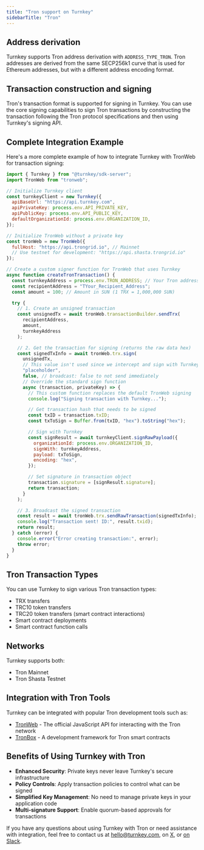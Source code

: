 ```yaml
---
title: "Tron support on Turnkey"
sidebarTitle: "Tron"
---
```


## Address derivation

Turnkey supports Tron address derivation with `ADDRESS_TYPE_TRON`. Tron addresses are derived from the same SECP256k1 curve that is used for Ethereum addresses, but with a different address encoding format.

## Transaction construction and signing

Tron's transaction format is supported for signing in Turnkey. You can use the core signing capabilities to sign Tron transactions by constructing the transaction following the Tron protocol specifications and then using Turnkey's signing API.

## Complete Integration Example

Here's a more complete example of how to integrate Turnkey with TronWeb for transaction signing:

```javascript [expandable]
import { Turnkey } from "@turnkey/sdk-server";
import TronWeb from "tronweb";

// Initialize Turnkey client
const turnkeyClient = new Turnkey({
  apiBaseUrl: "https://api.turnkey.com",
  apiPrivateKey: process.env.API_PRIVATE_KEY,
  apiPublicKey: process.env.API_PUBLIC_KEY,
  defaultOrganizationId: process.env.ORGANIZATION_ID,
});

// Initialize TronWeb without a private key
const tronWeb = new TronWeb({
  fullHost: "https://api.trongrid.io", // Mainnet
  // Use testnet for development: "https://api.shasta.trongrid.io"
});

// Create a custom signer function for TronWeb that uses Turnkey
async function createTronTransaction() {
  const turnkeyAddress = process.env.TRON_ADDRESS; // Your Tron address in Turnkey
  const recipientAddress = "TYour_Recipient_Address";
  const amount = 100; // Amount in SUN (1 TRX = 1,000,000 SUN)

  try {
    // 1. Create an unsigned transaction
    const unsignedTx = await tronWeb.transactionBuilder.sendTrx(
      recipientAddress,
      amount,
      turnkeyAddress
    );

    // 2. Get the transaction for signing (returns the raw data hex)
    const signedTxInfo = await tronWeb.trx.sign(
      unsignedTx,
      // This value isn't used since we intercept and sign with Turnkey
      "placeholder",
      false, // broadcast: false to not send immediately
      // Override the standard sign function
      async (transaction, privateKey) => {
        // This custom function replaces the default TronWeb signing
        console.log("Signing transaction with Turnkey...");

        // Get transaction hash that needs to be signed
        const txID = transaction.txID;
        const txToSign = Buffer.from(txID, "hex").toString("hex");

        // Sign with Turnkey
        const signResult = await turnkeyClient.signRawPayload({
          organizationId: process.env.ORGANIZATION_ID,
          signWith: turnkeyAddress,
          payload: txToSign,
          encoding: "hex",
        });

        // Set signature in transaction object
        transaction.signature = [signResult.signature];
        return transaction;
      }
    );

    // 3. Broadcast the signed transaction
    const result = await tronWeb.trx.sendRawTransaction(signedTxInfo);
    console.log("Transaction sent! ID:", result.txid);
    return result;
  } catch (error) {
    console.error("Error creating transaction:", error);
    throw error;
  }
}
```

## Tron Transaction Types

You can use Turnkey to sign various Tron transaction types:

- TRX transfers
- TRC10 token transfers
- TRC20 token transfers (smart contract interactions)
- Smart contract deployments
- Smart contract function calls

## Networks

Turnkey supports both:

- Tron Mainnet
- Tron Shasta Testnet

## Integration with Tron Tools

Turnkey can be integrated with popular Tron development tools such as:

- [TronWeb](https://github.com/tronprotocol/tronweb) - The official JavaScript API for interacting with the Tron network
- [TronBox](https://github.com/tronprotocol/tronbox) - A development framework for Tron smart contracts

## Benefits of Using Turnkey with Tron

- **Enhanced Security**: Private keys never leave Turnkey's secure infrastructure
- **Policy Controls**: Apply transaction policies to control what can be signed
- **Simplified Key Management**: No need to manage private keys in your application code
- **Multi-signature Support**: Enable quorum-based approvals for transactions

If you have any questions about using Turnkey with Tron or need assistance with integration, feel free to contact us at [hello@turnkey.com](mailto:hello@turnkey.com), on [X](https://x.com/turnkeyhq/), or [on Slack](https://join.slack.com/t/clubturnkey/shared_invite/zt-31v4yhgw6-PwBzyNsWCCBTk2xft3EoHQ).
